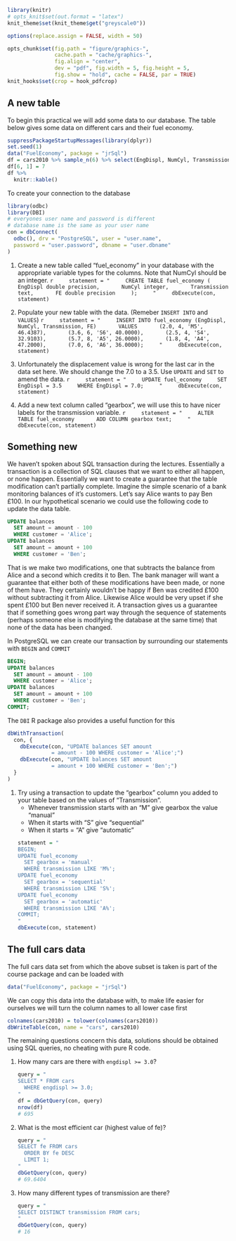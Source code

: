 ```r
library(knitr)
# opts_knit$set(out.format = "latex")
knit_theme$set(knit_theme$get("greyscale0"))

options(replace.assign = FALSE, width = 50)

opts_chunk$set(fig.path = "figure/graphics-",
               cache.path = "cache/graphics-",
               fig.align = "center",
               dev = "pdf", fig.width = 5, fig.height = 5,
               fig.show = "hold", cache = FALSE, par = TRUE)
knit_hooks$set(crop = hook_pdfcrop)
```


## A new table

To begin this practical we will add some data to our database. The table below gives some data on different cars and their fuel economy.

```r
suppressPackageStartupMessages(library(dplyr))
set.seed(1)
data("FuelEconomy", package = "jrSql")
df = cars2010 %>% sample_n(6) %>% select(EngDispl, NumCyl, Transmission, FE)
df[6, 1] = 7
df %>%
  knitr::kable()
```

To create your connection to the database 

```r
library(odbc)
library(DBI)
# everyones user name and password is different
# database name is the same as your user name
con = dbConnect(
  odbc(), drv = "PostgreSQL", user = "user.name",
  password = "user.password", dbname = "user.dbname"
)
```


(1) Create a new table called "fuel_economy" in your database with the appropriate variable types for the columns. Note that NumCyl should be an integer. 
    ```r
    statement = "
    CREATE TABLE fuel_economy (
      EngDispl double precision,
      NumCyl integer,
      Transmission text,
      FE double precision
    );
    "
    dbExecute(con, statement)
    ```

(1) Populate your new table with the data. (Remeber `INSERT INTO` and `VALUES`) 
    ```r
    statement = "
    INSERT INTO fuel_economy (EngDispl, NumCyl, Transmission, FE)
      VALUES
      (2.0, 4, 'M5', 46.4387),
      (3.6, 6, 'S6', 40.0000),
      (2.5, 4, 'S4', 32.9103),
      (5.7, 8, 'A5', 26.0000),
      (1.8, 4, 'A4', 47.2000),
      (7.0, 6, 'A6', 36.0000);
    "
    dbExecute(con, statement)
    ```

(1) Unfortunately the displacement value is wrong for the last car in the data set here. We should change the 7.0 to a 3.5. Use `UPDATE` and `SET` to amend the data. 
    ```r
    statement = "
    UPDATE fuel_economy
    SET EngDispl = 3.5
    WHERE EngDispl = 7.0;
    "
    dbExecute(con, statement)
    ```

(1) Add a new text column called "gearbox", we will use this to have nicer labels for the transmission variable. 
    ```r
    statement = "
    ALTER TABLE fuel_economy
      ADD COLUMN gearbox text;
    "
    dbExecute(con, statement)
    ```


## Something new

We haven't spoken about SQL transaction during the lectures. Essentially a transaction is a collection of SQL clauses that we want to either all happen, or none happen. Essentially we want to create a guarantee that the table modification can't partially complete. Imagine the simple scenario of a bank monitoring balances of it's customers. Let's say Alice wants to pay Ben £100. In our hypothetical scenario we could use the following code to update the data table.

```sql
UPDATE balances
  SET amount = amount - 100
  WHERE customer = 'Alice';
UPDATE balances
  SET amount = amount + 100
  WHERE customer = 'Ben';
```

That is we make two modifications, one that subtracts the balance from Alice and a second which credits it to Ben. The bank manager will want a guarantee that either both of these modifications have been made, or none of them have. They certainly wouldn't be happy if Ben was credited £100 without subtracting it from Alice. Likewise Alice would be very upset if she spent £100 but Ben never received it. A transaction gives us a guarantee that if something goes wrong part way through the sequence of statements (perhaps someone else is modifying the database at the same time) that none of the data has been changed.

In PostgreSQL we can create our transaction by surrounding our statements with `BEGIN` and `COMMIT`

```sql
BEGIN;
UPDATE balances
  SET amount = amount - 100
  WHERE customer = 'Alice';
UPDATE balances
  SET amount = amount + 100
  WHERE customer = 'Ben';
COMMIT;
```

The `DBI` R package also provides a useful function for this

```r
dbWithTransaction(
  con, {
    dbExecute(con, "UPDATE balances SET amount
              = amount - 100 WHERE customer = 'Alice';")
    dbExecute(con, "UPDATE balances SET amount
              = amount + 100 WHERE customer = 'Ben';")
  }
)
```

(1) Try using a transaction to update the "gearbox" column you added to your table based on the values of "Transmission". 
    + Whenever transmission starts with an "M" give gearbox the value "manual"
    + When it starts with "S" give "sequential"
    + When it starts = "A" give "automatic"
    ```r
    statement = "
    BEGIN;
    UPDATE fuel_economy
      SET gearbox = 'manual'
      WHERE transmission LIKE 'M%';
    UPDATE fuel_economy
      SET gearbox = 'sequential'
      WHERE transmission LIKE 'S%';
    UPDATE fuel_economy
      SET gearbox = 'automatic'
      WHERE transmission LIKE 'A%';
    COMMIT;
    "
    dbExecute(con, statement)
    ```
    
## The full cars data

The full cars data set from which the above subset is taken is part of the course package and can be loaded with

```r
data("FuelEconomy", package = "jrSql")
```

We can copy this data into the database with, to make life easier for ourselves we will turn the column names to all lower case first

```r
colnames(cars2010) = tolower(colnames(cars2010))
dbWriteTable(con, name = "cars", cars2010)
```

The remaining questions concern this data, solutions should be obtained using SQL queries, no cheating with pure R code.

(1) How many cars are there with `engdispl >= 3.0`?

    ```r
    query = "
    SELECT * FROM cars
      WHERE engdispl >= 3.0;
    "
    df = dbGetQuery(con, query)
    nrow(df)
    # 695
    ```

(1) What is the most efficient car (highest value of fe)?

    ```r
    query = "
    SELECT fe FROM cars
      ORDER BY fe DESC
      LIMIT 1;
    "
    dbGetQuery(con, query)
    # 69.6404
    ```

(1) How many different types of transmission are there?

    ```r
    query = "
    SELECT DISTINCT transmission FROM cars;
    "
    dbGetQuery(con, query)
    # 16
    ```


